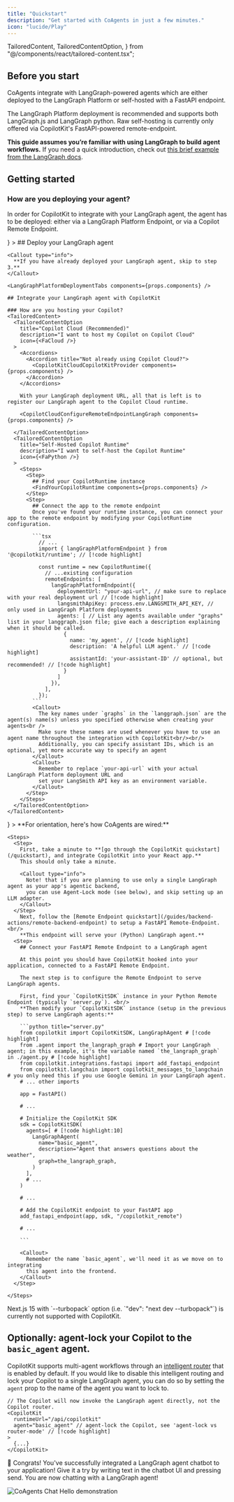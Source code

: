 ```yaml
---
title: "Quickstart"
description: "Get started with CoAgents in just a few minutes."
icon: "lucide/Play"
---
```


  TailoredContent,
  TailoredContentOption,
} from "@/components/react/tailored-content.tsx";

## Before you start

CoAgents integrate with LangGraph-powered agents which are either deployed to the LangGraph Platform or self-hosted with a FastAPI endpoint.

The LangGraph Platform deployment is recommended and supports both LangGraph.js and LangGraph python.
Raw self-hosting is currently only offered via CopilotKit's FastAPI-powered remote-endpoint.

**This guide assumes you’re familiar with using LangGraph to build agent workflows.** If you need a quick introduction,
check out [this brief example from the LangGraph docs](https://langchain-ai.github.io/langgraph/).

## Getting started

### How are you deploying your agent?

In order for CopilotKit to integrate with your LangGraph agent, the agent has to be deployed: either via a LangGraph Platform Endpoint, or via a Copilot Remote Endpoint.

<TailoredContent>
<TailoredContentOption
    title="LangGraph Platform (recommended)"
    description="I want to self-host a LangGraph Platform Endpoint or use LangGraph Cloud (Python, JavaScript)"
    icon={<FaCloud />}
  >
    ## Deploy your LangGraph agent

    <Callout type="info">
      **If you have already deployed your LangGraph agent, skip to step 3.**
    </Callout>

    <LangGraphPlatformDeploymentTabs components={props.components} />

    ## Integrate your LangGraph agent with CopilotKit

    ### How are you hosting your Copilot?
    <TailoredContent>
      <TailoredContentOption
        title="Copilot Cloud (Recommended)"
        description="I want to host my Copilot on Copilot Cloud"
        icon={<FaCloud />}
      >
        <Accordions>
          <Accordion title="Not already using Copilot Cloud?">
            <CopilotKitCloudCopilotKitProvider components={props.components} />
          </Accordion>
        </Accordions>

        With your LangGraph deployment URL, all that is left is to register our LangGraph agent to the Copilot Cloud runtime.

        <CopilotCloudConfigureRemoteEndpointLangGraph components={props.components} />

      </TailoredContentOption>
      <TailoredContentOption
        title="Self-Hosted Copilot Runtime"
        description="I want to self-host the Copilot Runtime"
        icon={<FaPython />}
      >
        <Steps>
          <Step>
            ## Find your CopilotRuntime instance
            <FindYourCopilotRuntime components={props.components} />
          </Step>
          <Step>
            ## Connect the app to the remote endpoint
            Once you've found your runtime instance, you can connect your app to the remote endpoint by modifying your CopilotRuntime configuration.

            ```tsx
              // ...
              import { langGraphPlatformEndpoint } from '@copilotkit/runtime'; // [!code highlight]

              const runtime = new CopilotRuntime({
                // ...existing configuration
                remoteEndpoints: [
                  langGraphPlatformEndpoint({
                    deploymentUrl: "your-api-url", // make sure to replace with your real deployment url // [!code highlight]
                    langsmithApiKey: process.env.LANGSMITH_API_KEY, // only used in LangGraph Platform deployments
                    agents: [ // List any agents available under "graphs" list in your langgraph.json file; give each a description explaining when it should be called.
                      {
                        name: 'my_agent', // [!code highlight]
                        description: 'A helpful LLM agent.' // [!code highlight]
                        assistantId: 'your-assistant-ID' // optional, but recommended! // [!code highlight]
                      }
                    ]
                  }),
                ],
              });
            ```
            <Callout>
              The key names under `graphs` in the `langgraph.json` are the agent(s) name(s) unless you specified otherwise when creating your agents<br />
              Make sure these names are used whenever you have to use an agent name throughout the integration with CopilotKit<br/><br/>
              Additionally, you can specify assistant IDs, which is an optional, yet more accurate way to specify an agent
            </Callout>
            <Callout>
              Remember to replace `your-api-url` with your actual LangGraph Platform deployment URL and
              set your LangSmith API key as an environment variable.
            </Callout>
          </Step>
        </Steps>
      </TailoredContentOption>
    </TailoredContent>

  </TailoredContentOption>
  <TailoredContentOption 
    title="Copilot Remote Endpoint"
    description="I want to self-host my agent on a FastAPI Copilot Remote Endpoint (Python only)"
    icon={<FaPython />}
  >
    **For orientation, here's how CoAgents are wired:**
    <CoAgentsDiagram />

    <Steps>
      <Step>
        First, take a minute to **[go through the CopilotKit quickstart](/quickstart), and integrate CopilotKit into your React app.**
        This should only take a minute.

        <Callout type="info">
          Note! that if you are planning to use only a single LangGraph agent as your app's agentic backend,
          you can use Agent-Lock mode (see below), and skip setting up an LLM adapter.
        </Callout>
      </Step>
        Next, follow the [Remote Endpoint quickstart](/guides/backend-actions/remote-backend-endpoint) to setup a FastAPI Remote-Endpoint.<br/>
        **This endpoint will serve your (Python) LangGraph agent.**
      <Step>
        ## Connect your FastAPI Remote Endpoint to a LangGraph agent

        At this point you should have CopilotKit hooked into your application, connected to a FastAPI Remote Endpoint.

        The next step is to configure the Remote Endpoint to serve LangGraph agents.

        First, find your `CopilotKitSDK` instance in your Python Remote Endpoint (typically `server.py`). <br/>
        **Then modify your `CopilotKitSDK` instance (setup in the previous step) to serve LangGraph agents:**

        ```python title="server.py"
        from copilotkit import CopilotKitSDK, LangGraphAgent # [!code highlight]
        from .agent import the_langraph_graph # Import your LangGraph agent; in this example, it's the variable named `the_langraph_graph` in ./agent.py # [!code highlight]
        from copilotkit.integrations.fastapi import add_fastapi_endpoint
        from copilotkit.langchain import copilotkit_messages_to_langchain # you only need this if you use Google Gemini in your LangGraph agent.
        # ... other imports

        app = FastAPI()

        # ...

        # Initialize the CopilotKit SDK
        sdk = CopilotKitSDK(
          agents=[ # [!code highlight:10]
            LangGraphAgent(
              name="basic_agent",
              description="Agent that answers questions about the weather",
              graph=the_langraph_graph,
            )
          ],
          # ...
        )

        # ...

        # Add the CopilotKit endpoint to your FastAPI app
        add_fastapi_endpoint(app, sdk, "/copilotkit_remote")

        # ...

        ```

        <Callout>
          Remember the name `basic_agent`, we'll need it as we move on to integrating
          this agent into the frontend.
        </Callout>
      </Step>

    </Steps>

  </TailoredContentOption>
</TailoredContent>

<Callout type="warning">
  Next.js 15 with `--turbopack` option (i.e. `"dev": "next dev --turbopack"`) is
  currently not supported with CopilotKit.
</Callout>

## Optionally: agent-lock your Copilot to the `basic_agent` agent.

CopilotKit supports multi-agent workflows through an [intelligent router](/coagents/advanced/router-mode-agent-lock) that is enabled by default.
If you would like to disable this intelligent routing and lock your Copilot to a single LangGraph agent, you can do so by setting the `agent` prop
to the name of the agent you want to lock to.

```tsx filename="src/page.tsx"
// The Copilot will now invoke the LangGraph agent directly, not the Copilot router.
<CopilotKit
  runtimeUrl="/api/copilotkit"
  agent="basic_agent" // agent-lock the Copilot, see 'agent-lock vs router-mode' // [!code highlight]
>
  {...}
</CopilotKit>
```

🎉 Congrats! You've successfully integrated a LangGraph agent chatbot to your application!
Give it a try by writing text in the chatbot UI and pressing send.
You are now chatting with a LangGraph agent!

<Frame className="my-6">
  <img
    src="/images/coagents/CoAgents-ChatHello.gif"
    alt="CoAgents Chat Hello demonstration"
    className="w-2/3 mx-auto"
  />
</Frame>

<CoAgentsEnterpriseCTA />
